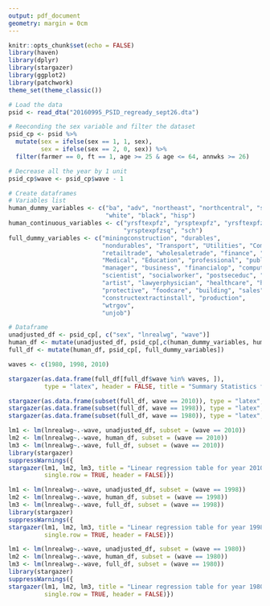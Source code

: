 ---
output: pdf_document
geometry: margin = 0cm
---
```{r setup, include=FALSE}
knitr::opts_chunk$set(echo = FALSE)
library(haven)
library(dplyr)
library(stargazer)
library(ggplot2)
library(patchwork)
theme_set(theme_classic())
```
```{r Prepare the data}
# Load the data
psid <- read_dta("20160995_PSID_regready_sept26.dta")

# Reeconding the sex variable and filter the dataset
psid_cp <- psid %>% 
  mutate(sex = ifelse(sex == 1, 1, sex),
         sex = ifelse(sex == 2, 0, sex)) %>%
  filter(farmer == 0, ft == 1, age >= 25 & age <= 64, annwks >= 26)

# Decrease all the year by 1 unit
psid_cp$wave <- psid_cp$wave - 1

# Create dataframes
# Variables list
human_dummy_variables <- c("ba", "adv", "northeast", "northcentral", "south", 
                           "white", "black", "hisp")
human_continuous_variables <- c("yrsftexpfz", "yrsptexpfz", "yrsftexpfzsq", 
                                "yrsptexpfzsq", "sch")
full_dummy_variables <- c("miningconstruction", "durables", 
                          "nondurables", "Transport", "Utilities", "Communications", 
                          "retailtrade", "wholesaletrade", "finance", "hotelsrestaurants", 
                          "Medical", "Education", "professional", "publicadmin",
                          "manager", "business", "financialop", "computer", "architect",
                          "scientist", "socialworker", "postseceduc", "legaleduc",
                          "artist", "lawyerphysician", "healthcare", "healthsupport",
                          "protective", "foodcare", "building", "sales", "officeadmin",
                          "constructextractinstall", "production",
                          "wtrgov",
                          "unjob")

# Dataframe
unadjusted_df <- psid_cp[, c("sex", "lnrealwg", "wave")]
human_df <- mutate(unadjusted_df, psid_cp[,c(human_dummy_variables, human_continuous_variables)])
full_df <- mutate(human_df, psid_cp[, full_dummy_variables])
```

```{r summary_statistics, results='asis'}

waves <- c(1980, 1998, 2010)

stargazer(as.data.frame(full_df[full_df$wave %in% waves, ]), 
          type = "latex", header = FALSE, title = "Summary Statistics for 1980, 1998, and 2010")

stargazer(as.data.frame(subset(full_df, wave == 2010)), type = "latex", header=FALSE, title = "Summary Statistics 2010")
stargazer(as.data.frame(subset(full_df, wave == 1998)), type = "latex", header=FALSE, title = "Summary Statistics 1998")
stargazer(as.data.frame(subset(full_df, wave == 1980)), type = "latex", header=FALSE, title = "Summary Statistics 1980")
```

```{r 2010table, results = "asis"}
lm1 <- lm(lnrealwg~.-wave, unadjusted_df, subset = (wave == 2010))
lm2 <- lm(lnrealwg~.-wave, human_df, subset = (wave == 2010))
lm3 <- lm(lnrealwg~.-wave, full_df, subset = (wave == 2010))
library(stargazer)
suppressWarnings({
stargazer(lm1, lm2, lm3, title = "Linear regression table for year 2010 ", type='latex', 
          single.row = TRUE, header = FALSE)})
```
```{r 1998 table, results = "asis"}
lm1 <- lm(lnrealwg~.-wave, unadjusted_df, subset = (wave == 1998))
lm2 <- lm(lnrealwg~.-wave, human_df, subset = (wave == 1998))
lm3 <- lm(lnrealwg~.-wave, full_df, subset = (wave == 1998))
library(stargazer)
suppressWarnings({
stargazer(lm1, lm2, lm3, title = "Linear regression table for year 1998 ", type='latex', 
          single.row = TRUE, header = FALSE)})
```
```{r 1980 table, results = "asis"}
lm1 <- lm(lnrealwg~.-wave, unadjusted_df, subset = (wave == 1980))
lm2 <- lm(lnrealwg~.-wave, human_df, subset = (wave == 1980))
lm3 <- lm(lnrealwg~.-wave, full_df, subset = (wave == 1980))
library(stargazer)
suppressWarnings({
stargazer(lm1, lm2, lm3, title = "Linear regression table for year 1980 ", type='latex', 
          single.row = TRUE, header = FALSE)})
```



